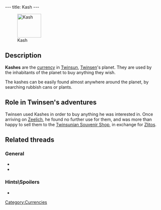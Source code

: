 ---
title: Kash
---

[[Image:Kashes.gif|right|78px|thumb|Kash]]

{{Quote|
Quote=It is the exchange currency of your planet Twinsun. It allows you to buy the articles you are interested in.|
Character=Official description}}

==Description==
'''Kashes''' are the [[currency]] in [[Twinsun]], [[Twinsen]]'s planet. They are used by the inhabitants of the planet to buy anything they wish.

The kashes can be easily found almost anywhere around the planet, by searching rubbish cans or plants.

==Role in Twinsen's adventures==
Twinsen used Kashes in order to buy anything he was interested in. Once arriving on [[Zeelich]], he found no further use for them, and was more than happy to sell them to the [[Twinsunian Souvenir Shop]], in exchange for [[Zlitos]].

==Related threads==
===General===
* {{thread|id=8493|title=stupid thread}}
* {{thread|id=6333|title=Senorita}}

===Hints\Spoilers===
* {{thread|id=7721|title=Found a way to modify the GOLD cheat to give more money...}}

[[Category:Currencies]]